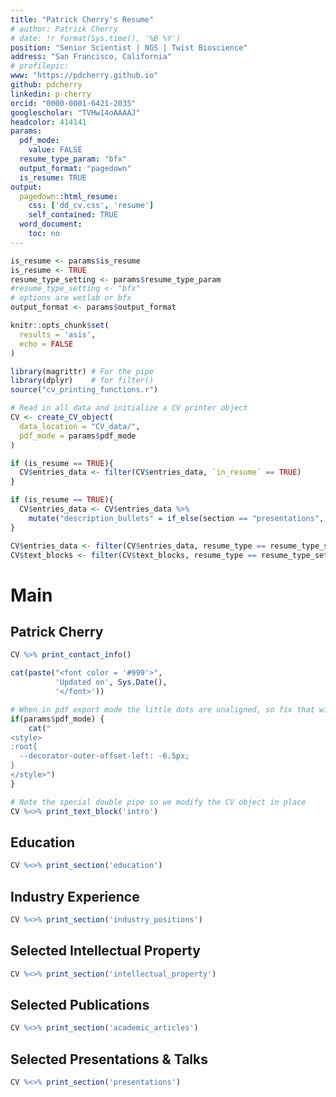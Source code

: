 ```yaml
---
title: "Patrick Cherry's Resume"
# author: Patrick Cherry
# date: !r format(Sys.time(), '%B %Y')
position: "Senior Scientist | NGS | Twist Bioscience"
address: "San Francisco, California"
# profilepic:
www: "https://pdcherry.github.io"
github: pdcherry
linkedin: p-cherry
orcid: "0000-0001-6421-2035"
googlescholar: "TVHw14oAAAAJ"
headcolor: 414141
params:
  pdf_mode:
    value: FALSE
  resume_type_param: "bfx"
  output_format: "pagedown"
  is_resume: TRUE
output:
  pagedown::html_resume:
    css: ['dd_cv.css', 'resume']
    self_contained: TRUE
  word_document: 
    toc: no
---
```

```r
is_resume <- params$is_resume
is_resume <- TRUE
resume_type_setting <- params$resume_type_param
#resume_type_setting <- "bfx"
# options are wetlab or bfx
output_format <- params$output_format
```
<!-- Note to self: if the error shows up: -->
<!-- In grepl("^\\s*$", x) : unable to translate to a wide string -->
<!-- re-type the sptring to avoid non-ASCII characters -->
<!-- see https://stackoverflow.com/questions/76680882/unable-to-translate-to-a-wide-string -->
```r
knitr::opts_chunk$set(
  results = 'asis', 
  echo = FALSE
)

library(magrittr) # For the pipe
library(dplyr)    # for filter()
source("cv_printing_functions.r")

# Read in all data and initialize a CV printer object
CV <- create_CV_object(
  data_location = "CV_data/",  
  pdf_mode = params$pdf_mode
)

if (is_resume == TRUE){
  CV$entries_data <- filter(CV$entries_data, `in_resume` == TRUE)
}

if (is_resume == TRUE){
  CV$entries_data <- CV$entries_data %>%
    mutate("description_bullets" = if_else(section == "presentations", "", description_bullets))
}
```
```r
CV$entries_data <- filter(CV$entries_data, resume_type == resume_type_setting | resume_type == "N/A" )
CV$text_blocks <- filter(CV$text_blocks, resume_type == resume_type_setting | is.na(resume_type) )
```

Main
================================================================================
Patrick Cherry {#title}
--------------------------------------------------------------------------------

```r
CV %>% print_contact_info()
```
```r
cat(paste("<font color = '#999'>",
          'Updated on', Sys.Date(),
          '</font>'))
```

```r
# When in pdf export mode the little dots are unaligned, so fix that with some conditional CSS.
if(params$pdf_mode) {
    cat("
<style>
:root{
  --decorator-outer-offset-left: -6.5px;
}
</style>")
}
```

```r
# Note the special double pipe so we modify the CV object in place
CV %<>% print_text_block('intro')
```

Education {data-icon=graduation-cap data-concise=true}
--------------------------------------------------------------------------------
```r
CV %<>% print_section('education')
```

Industry Experience {data-icon=suitcase}
--------------------------------------------------------------------------------
```r
CV %<>% print_section('industry_positions')
```

<!-- Research Experience {data-icon=flask} -->
<!-- -------------------------------------------------------------------------------- -->
<!-- ```{r research experience data} -->
<!-- CV %<>% print_section('research_experience') -->
<!-- ``` -->

Selected Intellectual Property {data-icon=lightbulb}
--------------------------------------------------------------------------------
```r
CV %<>% print_section('intellectual_property')
```

Selected Publications {data-icon=book}
--------------------------------------------------------------------------------
```r
CV %<>% print_section('academic_articles')
```

Selected Presentations & Talks {data-icon=chalkboard-teacher}
--------------------------------------------------------------------------------
```r
CV %<>% print_section('presentations')
```

<!-- Trainees & Direct Reports {data-icon=leaf} -->
<!-- -------------------------------------------------------------------------------- -->
<!-- ```{r} -->
<!-- CV %<>% print_section('trainees_reports') -->
<!-- ``` -->
<!-- ```{r} -->
<!-- CV %<>% print_links() -->
<!-- ``` -->